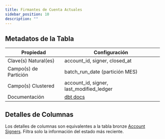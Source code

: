 ```yaml
---
title: Firmantes de Cuenta Actuales
sidebar_position: 10
description: ""
---
```


<div className="scoped-data-dictionary-table">

## Metadatos de la Tabla

| Propiedad             | Configuración                                                                                         |
| --------------------- | ----------------------------------------------------------------------------------------------------- |
| Clave(s) Natural(es)  | account_id, signer, closed_at                                                                         |
| Campo(s) de Partición | batch_run_date (partición MES)                                                                        |
| Campo(s) Clustered    | account_id, signer, last_modified_ledger                                                              |
| Documentación         | [dbt docs](http://www.stellar-dbt-docs.com/#!/model/model.stellar_dbt_public.account_signers_current) |

## Detalles de Columnas

Los detalles de columnas son equivalentes a la tabla bronze [Account Signers](../bronze/account-signers.mdx). Filtra solo la información del estado más reciente.

</div>
